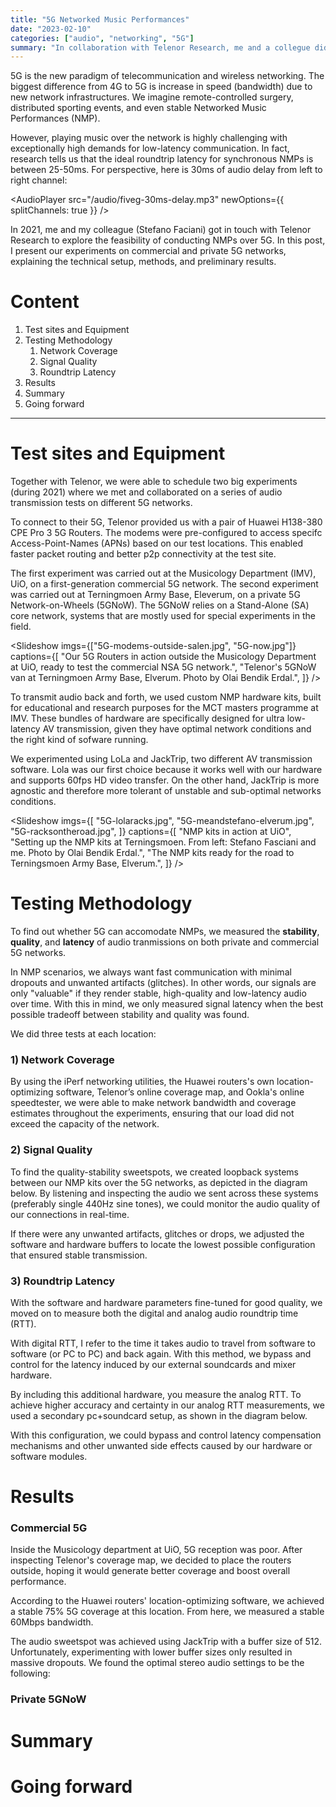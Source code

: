 ```yaml
---
title: "5G Networked Music Performances"
date: "2023-02-10"
categories: ["audio", "networking", "5G"]
summary: "In collaboration with Telenor Research, me and a collegue did some tests to see if it's possible to play music together over 5G networks."
---
```


<MyImage src="/img/5G-logo.png" alt="5G logo" />

5G is the new paradigm of telecommunication and wireless networking. The biggest difference from 4G to 5G is increase in speed (bandwidth) due to new network infrastructures. We imagine remote-controlled surgery, distributed sporting events, and even stable Networked Music Performances (NMP).

However, playing music over the network is highly challenging with exceptionally high demands for low-latency communication. In fact, research tells us that the ideal roundtrip latency for synchronous NMPs is between 25-50ms. For perspective, here is 30ms of audio delay from left to right channel:

<AudioPlayer
  src="/audio/fiveg-30ms-delay.mp3"
  newOptions={{ splitChannels: true }}
/>

In 2021, me and my colleague (<MyLink href="https://stefanofasciani.com/">Stefano Faciani</MyLink>) got in touch with Telenor Research to explore the feasibility of conducting NMPs over 5G. In this post, I present our experiments on
commercial and private 5G networks, explaining the technical setup, methods, and
preliminary results.

# Content

1. <MyLink href="#test-sites-and-equipment">Test sites and Equipment</MyLink>
2. <MyLink href="#testing-methodology">Testing Methodology</MyLink>
   1. <MyLink href="#network-coverage">Network Coverage</MyLink>
   2. <MyLink href="#signal-quality">Signal Quality</MyLink>
   3. <MyLink href="#roundtrip-latency">Roundtrip Latency</MyLink>
3. <MyLink href="#results">Results</MyLink>
4. <MyLink href="#summary">Summary</MyLink>
5. <MyLink href="#going-forward">Going forward</MyLink>

<hr />

<h1 id="test-sites-and-equipment">Test sites and Equipment</h1>

Together with Telenor, we were able to schedule two big experiments (during 2021) where we met and collaborated on a series of audio transmission tests on different 5G networks.

To connect to their 5G, Telenor provided us with a pair of Huawei H138-380 CPE Pro 3 5G Routers. The modems were pre-configured to access specifc Access-Point-Names (APNs) based on our test locations. This enabled faster packet routing and better p2p connectivity at the test site.

The first experiment was carried out at the Musicology Department (IMV), UiO, on a first-generation commercial 5G network. The second experiment was carried out at Terningmoen Army Base, Eleverum, on a private 5G Network-on-Wheels (5GNoW). The 5GNoW relies on a Stand-Alone (SA) core network, systems that are mostly used for special experiments in the field.

<Slideshow
  imgs={["5G-modems-outside-salen.jpg", "5G-now.jpg"]}
  captions={[
    "Our 5G Routers in action outside the Musicology Department at UiO, ready to test the commercial NSA 5G network.",
    "Telenor's 5GNoW van at Terningmoen Army Base, Elverum. Photo by Olai Bendik Erdal.",
  ]}
/>

To transmit audio back and forth, we used custom <MyLink href="https://github.com/MCT-master/NMP-Portable-Kits/wiki">NMP hardware kits</MyLink>, built for educational and research purposes for the MCT masters programme at IMV. These bundles of hardware are specifically designed for ultra low-latency AV transmission, given they have optimal network conditions and the right kind of sofware running.

We experimented using <MyLink href="https://lola.conts.it">LoLa</MyLink> and <MyLink href="https://www.jacktrip.org">JackTrip</MyLink>, two different AV transmission software. Lola was our first choice because it works well with our hardware and supports 60fps HD video transfer. On the other hand, JackTrip is more agnostic and therefore more tolerant of unstable and sub-optimal networks conditions.

<Slideshow
  imgs={[
    "5G-lolaracks.jpg",
    "5G-meandstefano-elverum.jpg",
    "5G-racksontheroad.jpg",
  ]}
  captions={[
    "NMP kits in action at UiO",
    "Setting up the NMP kits at Terningsmoen. From left: Stefano Fasciani and me. Photo by Olai Bendik Erdal.",
    "The NMP kits ready for the road to Terningsmoen Army Base, Elverum.",
  ]}
/>

<h1 id="testing-methodology">Testing Methodology</h1>

To find out whether 5G can accomodate NMPs, we measured the **stability**, **quality**, and **latency** of audio tranmissions on both private and commercial 5G networks.

In NMP scenarios, we always want fast communication with minimal dropouts and unwanted artifacts (glitches). In other words, our signals are only "valuable" if they render stable, high-quality and low-latency audio over time. With this in mind, we only measured signal latency when the best possible tradeoff between stability and quality was found.

We did three tests at each location:

<h3 id="network-coverage">1) Network Coverage</h3>

By using the <MyLink href="https://iperf.fr/">iPerf</MyLink> networking utilities, the Huawei routers's own location-optimizing software, <MyLink href="https://www.telenor.no/dekning/#dekningskart">Telenor’s online coverage map</MyLink>, and <MyLink href="https://www.speedtest.net/">Ookla's online speedtester</MyLink>, we were able to make network bandwidth and coverage estimates throughout the experiments, ensuring that our load did not exceed the capacity of the network.

<h3 id="signal-quality">2) Signal Quality</h3>

To find the quality-stability sweetspots, we created loopback systems between our NMP kits over the 5G networks, as depicted in the diagram below. By listening and inspecting the audio we sent across these systems (preferably single 440Hz sine tones), we could monitor the audio quality of our connections in real-time.

<MyImage
  src="/img/5G-latency-method.jpg"
  alt="latency measurement diagram"
  caption="This diagrams shows how to setup for measuring audio quality and roundtrip latency in NMP systems with two clients."
/>

If there were any unwanted artifacts, glitches or drops, we adjusted the software and hardware buffers to locate the lowest possible configuration that ensured stable transmission.

<h3 id="roundtrip-latency">3) Roundtrip Latency</h3>

With the software and hardware parameters fine-tuned for good quality, we moved on to measure both the digital and analog audio roundtrip time (RTT).

With digital RTT, I refer to the time it takes audio to travel from software to software (or PC to PC) and back again. With this method, we bypass and control for the latency induced by our external soundcards and mixer hardware.

By including this additional hardware, you measure the analog RTT. To achieve higher accuracy and certainty in our analog RTT measurements, we used a secondary pc+soundcard setup, as shown in the diagram below.

<MyImage
  src="/img/5G-latency-method-third-laptop.png"
  alt="latency measurement third laptop diagram"
/>

With this configuration, we could bypass and control latency compensation mechanisms and other unwanted side effects caused by our hardware or software modules.

# Results

### Commercial 5G

Inside the Musicology department at UiO, 5G reception was poor. After inspecting Telenor's coverage map, we decided to place the routers outside, hoping it would generate better coverage and boost overall performance.

According to the Huawei routers' location-optimizing software, we achieved a stable 75% 5G coverage at <MyLink href="https://www.google.com/maps/place/59%C2%B056'13.4%22N+10%C2%B043'13.9%22E/@59.9370556,10.7205278,226m/data=!3m2!1e3!4b1!4m4!3m3!8m2!3d59.9370556!4d10.7205278">this location</MyLink>. From here, we measured a stable 60Mbps bandwidth.

The audio sweetspot was achieved using JackTrip with a buffer size of 512. Unfortunately, experimenting with lower buffer sizes only resulted in massive dropouts. We found the optimal stereo audio settings to be the following:

<MyTable />

### Private 5GNoW

# Summary

# Going forward
